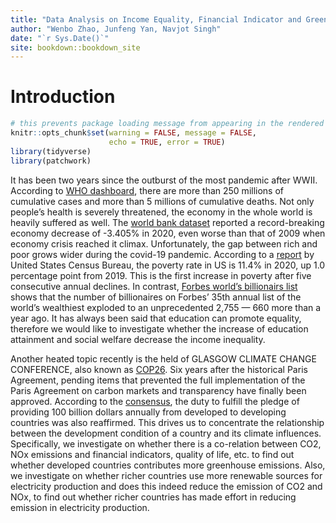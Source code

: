 ```yaml
--- 
title: "Data Analysis on Income Equality, Financial Indicator and Greenhouse Emission"
author: "Wenbo Zhao, Junfeng Yan, Navjot Singh"
date: "`r Sys.Date()`"
site: bookdown::bookdown_site
---
```


# Introduction

```r
# this prevents package loading message from appearing in the rendered version of your problem set
knitr::opts_chunk$set(warning = FALSE, message = FALSE,
                      echo = TRUE, error = TRUE)
library(tidyverse)
library(patchwork)
```

It has been two years since the outburst of the most pandemic after WWII. According to [WHO dashboard](https://covid19.who.int/), there are more than 250 millions of cumulative cases and more than 5 millions of cumulative deaths. Not only people's health is severely threatened, the economy in the whole world is heavily suffered as well. The [world bank dataset](https://data.worldbank.org/indicator/NY.GDP.MKTP.KD.ZG) reported a record-breaking economy decrease of -3.405% in 2020, even worse than that of 2009 when economy crisis reached it climax. Unfortunately, the gap between rich and poor grows wider during the covid-19 pandemic. According to a [report](https://www.census.gov/newsroom/press-releases/2021/income-poverty-health-insurance-coverage.html) by United States Census Bureau, the poverty rate in US is 11.4% in 2020, up 1.0 percentage point from 2019. This is the first increase in poverty after five consecutive annual declines. In contrast, [Forbes world's billionairs list](https://www.forbes.com/billionaires/) shows that the number of billionaires on Forbes’ 35th annual list of the world’s wealthiest exploded to an unprecedented 2,755 --- 660 more than a year ago. It has always been said that education can promote equality, therefore we would like to investigate whether the increase of education attainment and social welfare decrease the income inequality.

Another heated topic recently is the held of GLASGOW CLIMATE CHANGE CONFERENCE, also known as [COP26](https://unfccc.int/conference/glasgow-climate-change-conference-october-november-2021). Six years after the historical Paris Agreement, pending items that prevented the full implementation of the Paris Agreement on carbon markets and transparency have finally been approved. According to the [consensus](https://unfccc.int/news/cop26-reaches-consensus-on-key-actions-to-address-climate-change), the duty to fulfill the pledge of providing 100 billion dollars annually from developed to developing countries was also reaffirmed. This drives us to concentrate the relationship between the development condition of a country and its climate influences. Specifically, we investigate on whether there is a co-relation between CO2, NOx emissions and financial indicators, quality of life, etc. to find out whether developed countries contributes more greenhouse emissions. Also, we investigate on whether richer countries use more renewable sources for electricity production and does this indeed reduce the emission of CO2 and NOx, to find out whether richer countries has made effort in reducing emission in electricity production.
